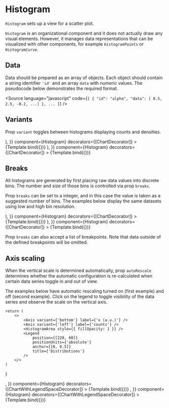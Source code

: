 
# Histogram

<Meta title="Addons/XY/Histograms/Histogram" />

`Histogram` sets up a view for a scatter plot.

`Histogram` is an organizational component and it does not actually draw any visual elements. However, it manages data representations that can be visualized with other components, for example `HistogramPoints` or `HistogramCurve`.

<ArgsTable of={Histogram} />

## Data

Data should be prepared as an array of objects. Each object should contain a string identifier `'id'` and an array `data` with numeric values. The pseudocode below demonstrates the required format.

<Source
    language="javascript"
    code={`
[
  {
    "id": "alpha",
    "data": [ 0.5, 2.5, -0.2, ...]
  },
  ...
]
`}
/>

## Variants

Prop `variant` toggles between histograms displaying counts and densities.

<Canvas>
    <Story
        name="counts"
        args={{
            variant: 'count',
            data: sampleData,
            breaks: 12,
            scaleX: {
                variant: 'linear',
                domain: ['auto', 'auto'],
            },
            scaleY: {
                variant: 'linear',
                domain: 'auto',
            },
            children: (
                <>
                    <Axis variant={'bottom'} label={'x (a.u.)'} />
                    <Axis variant={'left'} label={'counts'} />
                    <HistogramArea style={{ fillOpacity: 1 }} />
                </>
            ),
        }}
        component={Histogram}
        decorators={[ChartDecorator]}
    >
        {Template.bind({})}
    </Story>
    <Story
        name="densities"
        args={{
            variant: 'density',
            data: sampleData,
            breaks: 12,
            scaleX: {
                variant: 'linear',
                domain: 'auto',
            },
            scaleY: {
                variant: 'linear',
                domain: 'auto',
            },
            children: (
                <>
                    <Axis variant={'bottom'} label={'x (a.u.)'} />
                    <Axis variant={'left'} label={'density'} />
                    <HistogramArea style={{ fillOpacity: 1 }} />
                </>
            ),
        }}
        component={Histogram}
        decorators={[ChartDecorator]}
    >
        {Template.bind({})}
    </Story>
</Canvas>

## Breaks

All histograms are generated by first placing raw data values into discrete bins. The number and size of those bins is controlled via prop `breaks`.

Prop `breaks` can be set to a integer, and in this case the value is taken as a suggested number of bins. The examples below display the same datasets using low and high bin resolution.

<Canvas>
    <Story
        name="low resolution"
        args={{
            data: sampleData,
            breaks: 5,
            children: (
                <>
                    <Axis variant={'bottom'} label={'x (a.u.)'} />
                    <Axis variant={'left'} label={'counts'} />
                    <HistogramCurve curve="Step" style={{ fillOpacity: 0, strokeWidth: 3 }} />
                </>
            ),
        }}
        component={Histogram}
        decorators={[ChartDecorator]}
    >
        {Template.bind({})}
    </Story>
    <Story
        name="high resolution"
        args={{
            data: sampleData,
            breaks: 40,
            children: (
                <>
                    <Axis variant={'bottom'} label={'x (a.u.)'} />
                    <Axis variant={'left'} label={'counts'} />
                    <HistogramCurve curve="Step" style={{ fillOpacity: 0, strokeWidth: 3 }} />
                </>
            ),
        }}
        component={Histogram}
        decorators={[ChartDecorator]}
    >
        {Template.bind({})}
    </Story>
</Canvas>

Prop `breaks` can also accept a list of breakpoints. Note that data outside of the defined breakpoints will be omitted.

## Axis scaling

When the vertical scale is determined automatically, prop `autoRescale` determines whether the automatic configuration is re-calculated when certain data series toggle in and out of view.

The examples below have automatic rescaling turned on (first example) and off (second example). Click on the legend to toggle visibility of the data series and observe the scale on the vertical axis.

    return (
        <>
            <Axis variant={'bottom'} label={'x (a.u.)'} />
            <Axis variant={'left'} label={'counts'} />
            <HistogramArea style={{ fillOpacity: 1 }} />
            <Legend
                position={[220, 60]}
                positionUnits={'absolute'}
                anchor={[0, 0.5]}
                title={'Distributions'}
            />
        </>
    )
}

<Canvas>
    <Story
        name="auto-rescaling"
        args={{
            data: sampleData,
            breaks: 12,
            scaleX: {
                variant: 'linear',
                domain: ['auto', 'auto'],
            },
            scaleY: {
                variant: 'linear',
                domain: 'auto',
            },
            autoRescale: true,
            children: <AreaAndLegend />,
        }}
        component={Histogram}
        decorators={[ChartWithLegendSpaceDecorator]}
    >
        {Template.bind({})}
    </Story>
    <Story
        name="fixed scales"
        args={{
            data: sampleData,
            breaks: 12,
            scaleX: {
                variant: 'linear',
                domain: 'auto',
            },
            scaleY: {
                variant: 'linear',
                domain: 'auto',
            },
            autoRescale: false,
            children: <AreaAndLegend />,
        }}
        component={Histogram}
        decorators={[ChartWithLegendSpaceDecorator]}
    >
        {Template.bind({})}
    </Story>
</Canvas>
